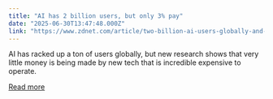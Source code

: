 ```yaml
---
title: "AI has 2 billion users, but only 3% pay"
date: "2025-06-30T13:47:48.000Z"
link: "https://www.zdnet.com/article/two-billion-ai-users-globally-and-very-little-money-being-made-says-vc-firm-menlo-ventures/"
---
```


AI has racked up a ton of users globally, but new research shows that very little money is being made by new tech that is incredible expensive to operate.

[Read more](https://www.zdnet.com/article/two-billion-ai-users-globally-and-very-little-money-being-made-says-vc-firm-menlo-ventures/)
